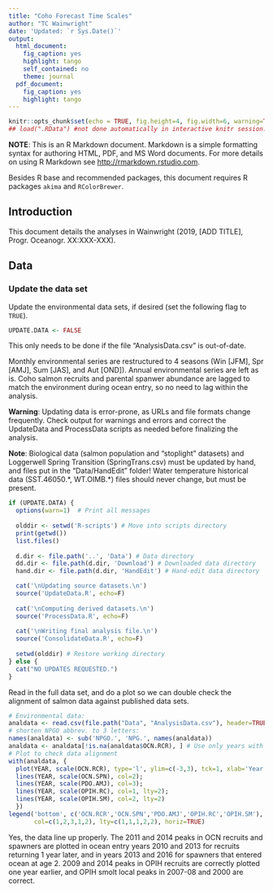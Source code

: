 ```yaml
---
title: "Coho Forecast Time Scales"
author: "TC Wainwright"
date: 'Updated: `r Sys.Date()`'
output:
  html_document:
    fig_caption: yes
    highlight: tango
    self_contained: no
    theme: journal
  pdf_document:
    fig_caption: yes
    highlight: tango
---
```


```r
knitr::opts_chunk$set(echo = TRUE, fig.height=4, fig.width=6, warning=TRUE)
## load(".RData") #not done automatically in interactive knitr session.
```

**NOTE**: This is an R Markdown document. Markdown is a simple formatting syntax for authoring 
HTML, PDF, and MS Word documents. For more details on using R Markdown see 
<http://rmarkdown.rstudio.com>.

Besides R base and recommended packages, this document requires R packages `akima` and
`RColorBrewer`.

## Introduction

This document details the analyses in Wainwright (2019, [ADD TITLE], Progr. Oceanogr. XX:XXX-XXX).

## Data

### Update the data set

Update the environmental data sets, if desired (set the following flag to ``TRUE``).

```r
UPDATE.DATA <- FALSE
```
This only needs to be done if the file "AnalysisData.csv" is out-of-date.

Monthly environmental series are restructured to 4 seasons (Win [JFM], Spr [AMJ], Sum [JAS], 
and Aut [OND]). Annual environmental series are left as is. Coho salmon recruits and parental 
spanwer abundance are lagged to match the environment during ocean entry, so no need to lag 
within the analysis.

**Warning**: Updating data is error-prone, as URLs and file formats change frequently. 
Check output for warnings and errors and correct the UpdateData and ProcessData scripts 
as needed before finalizing the analysis.

**Note**: Biological data (salmon population and "stoplight" datasets) and Loggerwell Spring 
Transition (SpringTrans.csv)  must be updated by hand, and files put in the "Data/HandEdit" folder! 
Water temperature historical data (SST.46050.\*, WT.OIMB.\*) files should never change, but must 
be present.

```r
if (UPDATE.DATA) { 
  options(warn=1)  # Print all messages
  
  olddir <- setwd('R-scripts') # Move into scripts directory
  print(getwd())
  list.files()
  
  d.dir <- file.path('..', 'Data') # Data directory
  dd.dir <- file.path(d.dir, 'Download') # Downloaded data directory
  hand.dir <- file.path(d.dir, 'HandEdit') # Hand-edit data directory

  cat('\nUpdating source datasets.\n')
  source('UpdateData.R', echo=F)
  
  cat('\nComputing derived datasets.\n')
  source('ProcessData.R', echo=F)
  
  cat('\nWriting final analysis file.\n')
  source('ConsolidateData.R', echo=F)
  
  setwd(olddir) # Restore working directory
} else {
  cat("NO UPDATES REQUESTED.")
}
```

Read in the full data set, and do a plot so we can double check the alignment of salmon data 
against published data sets.

```r
# Environmental data:
analdata <- read.csv(file.path("Data", "AnalysisData.csv"), header=TRUE)
# shorten NPGO abbrev. to 3 letters:
names(analdata) <- sub('NPGO.', 'NPG.', names(analdata))
analdata <- analdata[!is.na(analdata$OCN.RCR), ] # Use only years with OCN recruit data.
# Plot to check data alignment
with(analdata, {
  plot(YEAR, scale(OCN.RCR), type='l', ylim=c(-3,3), tck=1, xlab='Year', ylab='Scaled Value');
  lines(YEAR, scale(OCN.SPN), col=2);
  lines(YEAR, scale(PDO.AMJ), col=3);
  lines(YEAR, scale(OPIH.RC), col=1, lty=2);
  lines(YEAR, scale(OPIH.SM), col=2, lty=2)
  })
legend('bottom', c('OCN.RCR','OCN.SPN','PDO.AMJ','OPIH.RC','OPIH.SM'), 
       col=c(1,2,3,1,2), lty=c(1,1,1,2,2), horiz=TRUE)
```

Yes, the data line up properly. The 2011 and 2014 peaks in OCN recruits and spawners are plotted in 
ocean entry years 2010 and 2013 for recruits returning 1 year later, and in years 2013 and 2016 
for spawners that entered ocean at age 2. 2009 and 2014 peaks in OPIH recruits are correctly 
plotted one year earlier, and OPIH smolt local peaks in 2007-08 and 2000 are correct.


